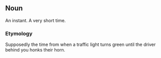 ==Noun==
An instant. A very short time.
===Etymology===
Supposedly the time from when a traffic light turns green until the driver behind you honks their horn.